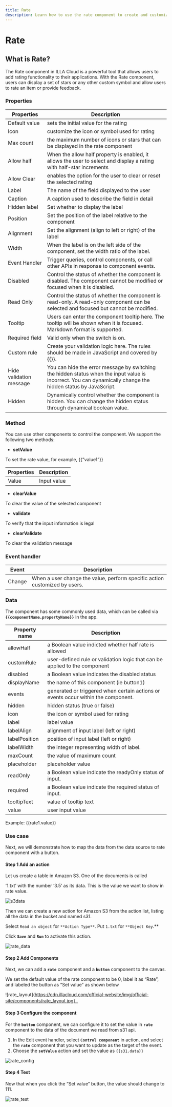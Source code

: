 ```yaml
---
title: Rate
description: Learn how to use the rate component to create and customize the rate value for your app in ILLA Cloud.
---
```


# Rate

## What is Rate?

The Rate component in ILLA Cloud is a powerful tool that allows users to add rating functionality to their applications. With the Rate component, users can display a set of stars or any other custom symbol and allow users to rate an item or provide feedback.

### Properties

| Properties              | Description                                                                                                                                                  |
| ----------------------- | ------------------------------------------------------------------------------------------------------------------------------------------------------------ |
| Default value           | sets the initial value for the rating                                                                                                                        |
| Icon                    | customize the icon or symbol used for rating                                                                                                                 |
| Max count               | the maximum number of icons or stars that can be displayed in the rate component                                                                             |
| Allow half              | When the allow half property is enabled, it allows the user to select and display a rating with half-star increments                                         |
| Allow Clear             | enables the option for the user to clear or reset the selected rating                                                                                        |
| Label                   | The name of the field displayed to the user                                                                                                                  |
| Caption                 | A caption used to describe the field in detail                                                                                                               |
| Hidden label            | Set whether to display the label                                                                                                                             |
| Position                | Set the position of the label relative to the component                                                                                                      |
| Alignment               | Set the alignment (align to left or right) of the label                                                                                                      |
| Width                   | When the label is on the left side of the component, set the width ratio of the label.                                                                       |
| Event Handler           | Trigger queries, control components, or call other APIs in response to component events.                                                                     |
| Disabled                | Control the status of whether the component is disabled. The component cannot be modified or focused when it is disabled.                                    |
| Read Only               | Control the status of whether the component is read-only. A read-only component can be selected and focused but cannot be modified.                          |
| Tooltip                 | Users can enter the component tooltip here. The tooltip will be shown when it is focused. Markdown format is supported.                                      |
| Required field          | Valid only when the switch is on.                                                                                                                            |
| Custom rule             | Create your validation logic here. The rules should be made in JavaScript and covered by {{}}.                                                               |
| Hide validation message | You can hide the error message by switching the hidden status when the input value is incorrect. You can dynamically change the hidden status by JavaScript. |
| Hidden                  | Dynamically control whether the component is hidden. You can change the hidden status through dynamical boolean value.                                       |

### Method

You can use other components to control the component. We support the following two methods:

-   **setValue**

To set the rate value, for example, {{”value1”}}

| Properties | Description |
| ---------- | ----------- |
| Value      | Input value |

-   **clearValue**

To clear the value of the selected component

-   **validate**

To verify that the input information is legal

-   **clearValidate**

To clear the validation message

### Event handler

| Event  | Description                                                                |
| ------ | -------------------------------------------------------------------------- |
| Change | When a user change the value, perform specific action customized by users. |

### Data

The component has some commonly used data, which can be called via **`{{componentName.propertyName}}`** in the app.

| Property name | Description                                                                       |
| ------------- | --------------------------------------------------------------------------------- |
| allowHalf     | a Boolean value indicted whether half rate is allowed                             |
| customRule    | user-defined rule or validation logic that can be applied to the component        |
| disabled      | a Boolean value indicates the disabled status                                     |
| displayName   | the name of this component (ie button1)                                           |
| events        | generated or triggered when certain actions or events occur within the component. |
| hidden        | hidden status (true or false)                                                     |
| icon          | the icon or symbol used for rating                                                |
| label         | label value                                                                       |
| labelAlign    | alignment of input label (left or right)                                          |
| labelPosition | position of input label (left or right)                                           |
| labelWidth    | the integer representing width of label.                                          |
| maxCount      | the value of maximum count                                                        |
| placeholder   | placeholder value                                                                 |
| readOnly      | a Boolean value indicate the readyOnly status of input.                           |
| required      | a Boolean value indicate the required status of input.                            |
| tooltipText   | value of tooltip text                                                             |
| value         | user input value                                                                  |

Example: {{rate1.value}}

### Use case

Next, we will demonstrate how to map the data from the data source to rate component with a button.

#### Step 1 Add an action

Let us create a table in Amazon S3. One of the documents is called

‘1.txt’ with the number ‘3.5’ as its data. This is the value we want to show in rate value.

![s3data](https://cdn.illacloud.com/official-website/img/official-site/components/s3data.jpg)

Then we can create a new action for Amazon S3 from the action list, listing all the data in the bucket and named s31.

Select `Read an object` for `**Action Type**`. Put `1.txt` for `**Object Key`.\*\*

Click **`Save`** and **`Run`** to activate this action.

![rate_data](https://cdn.illacloud.com/official-website/img/official-site/components/rate_data.jpg)

#### Step 2 Add Components

Next, we can add a **`rate`** component and a **`button`** component to the canvas.

We set the default value of the rate component to be 0, label it as “Rate”, and labeled the button as “Set value” as shown below

![rate_layout]\(https://cdn.illacloud.com/official-website/img/official-site/components/rate_layout.jpg）

#### Step 3 Configure the component

For the **`button`** component, we can configure it to set the value in **`rate`** component to the data of the document we read from s31 api.

1.  In the Edit event handler, select **`Control component`** in action, and select the **`rate`** component that you want to update as the target of the event.
2.  Choose the **`setValue`** action and set the value as `{{s31.data}}`

![rate_config](https://cdn.illacloud.com/official-website/img/official-site/components/rate_config.jpg)

#### Step 4 Test

Now that when you click the “Set value” button, the value should change to 111.

![rate_test](https://cdn.illacloud.com/official-website/img/official-site/components/rate_test.jpg)
